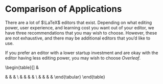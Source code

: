 # Comparison of Applications {.sec-overview}

There are a lot of $\LaTeX$ editors that exist. Depending on what editing power, user experience, and learning cost you want out of your editor, we have three recommendations that you may wish to choose. However, these are not exhaustive, and there may be additional editors that you'd like to use.

If you prefer an editor with a lower startup investment and are okay with the editor having less editing power, you may wish to choose *Overleaf*.

\begin{table}[]
\begin{tabular}{lllll}
Pros                                                                                                                             & Cons                                                                                                                                                                                     &  &  &  \\
\begin{tabular}[c]{@{}l@{}}- Ease of collaboration\\ - Online, no installation\\ - Very modern and intuitive design\end{tabular} & \begin{tabular}[c]{@{}l@{}}- Reliant on UI, cannot do as much with keybindings\\ - Live editing can cause others to not be able to compile Latex files\\ - Not customizable\end{tabular} &  &  &  \\
                                                                                                                                 &                                                                                                                                                                                          &  &  &  \\
                                                                                                                                 &                                                                                                                                                                                          &  &  & 
\end{tabular}
\end{table}
